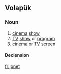 ==Volapük==

===Noun===
{{vo-noun}}

# [[cinema]] [[show]]
# [[TV]] [[show]] or [[program]]
# [[cinema]] or [[TV]] [[screen]]

====Declension====
{{vo-decl-noun}}

[[fr:jonet]]